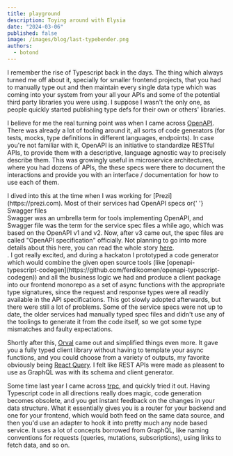 ```yaml
---
title: playground
description: Toying around with Elysia
date: "2024-03-06"
published: false
image: /images/blog/last-typebender.png
authors:
  - botond
---
```


I remember the rise of Typescript back in the days. The thing which always turned me off about it, specially for smaller frontend projects, that you had to manually type out and then maintain every single data type which was coming into your system from your all your APIs and some of the potential third party libraries you were using. I suppose I wasn't the only one, as people quickly started publishing type defs for their own or others' libraries.

I believe for me the real turning point was when I came across [OpenAPI](https://www.openapis.org/). There was already a lot of tooling around it, all sorts of code generators (for tests, mocks, type definitions in different languages, endpoints). In case you're not familiar with it, OpenAPI is an initiative to standardize RESTful APIs, to provide them with a descriptive, language agnostic way to precisely describe them. This was growingly useful in microservice architectures, where you had dozens of APIs, the these specs were there to document the interactions and provide you with an interface / documentation for how to use each of them.

<div className="[&>*]:inline">
I dived into this at the time when I was working for [Prezi](https://prezi.com). Most of their services had OpenAPI specs or{' '}
<Tooltip>
<TooltipTrigger>
<span className="flex gap-2 rounded bg-muted">Swagger files<InfoIcon size={12} /></span>
</TooltipTrigger>
<TooltipContent>

<div className="max-w-80">Swagger was an umbrella term for tools implementing OpenAPI, and Swagger file was the term for the service spec files a while ago, which was based on the OpenAPI v1 and v2. Now, after v3 came out, the spec files are called "OpenAPI specification" officially. Not planning to go into more details about this here, you can read the whole story <a href="https://swagger.io/blog/api-strategy/difference-between-swagger-and-openapi/" taget="_blank" className="underline">here</a>.</div>
</TooltipContent>
</Tooltip>
. I got really excited, and during a hackaton I prototyped a code generator which would combine the given open source tools (like [openapi-typescript-codegen](https://github.com/ferdikoomen/openapi-typescript-codegen)) and all the business logic we had and produce a client package into our frontend monorepo as a set of async functions with the appropriate type signatures, since the request and response types were all readily available in the API specifications. This got slowly adopted afterwards, but there were still a lot of problems. Some of the service specs were not up to date, the older services had manually typed spec files and didn't use any of the toolings to generate it from the code itself, so we got some type mismatches and faulty expectations.
</div>

Shortly after this, [Orval](https://orval.dev/) came out and simplified things even more. It gave you a fully typed client library without having to template your async functions, and you could choose from a variety of outputs, my favorite obviously being [React Query](https://react-query.tanstack.com/). I felt like REST APIs were made as pleasent to use as GraphQL was with its schema and client generator.

Some time last year I came across [trpc](https://trpc.io/), and quickly tried it out. Having Typescript code in all directions really does magic, code generation becomes obsolete, and you get instant feedback on the changes in your data structure. What it essentially gives you is a router for your backend and one for your frontend, which would both feed on the same data source, and then you'd use an adapter to hook it into pretty much any node based service. It uses a lot of concepts borrowed from GraphQL, like naming conventions for requests (queries, mutations, subscriptions), using links to fetch data, and so on.
